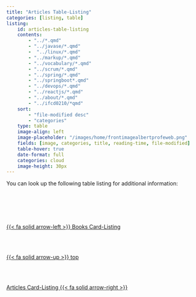 ```yaml
---
title: "Articles Table-Listing"
categories: [listing, table]
listing:
    id: articles-table-listing
    contents:
        - "../*.qmd"
        - "../javase/*.qmd"
        -  "../linux/*.qmd"
        - "../markup/*.qmd"
        - "../vocabulary/*.qmd"
        - "../scrum/*.qmd"
        - "../spring/*.qmd"
        - "../springboot*.qmd"
        - "../devops/*.qmd"
        - "../reactjs/*.qmd"
        - "../about/*.qmd"
        - "../ifcd0210/*qmd"
    sort:
        - "file-modified desc"
        - "categories"
    type: table
    image-align: left
    image-placeholder: "/images/home/frontimagealbertprofeweb.png"
    fields: [image, categories, title, reading-time, file-modified]
    table-hover: true
    date-format: full
    categories: cloud
    image-height: 30px   
---
```


You can look up the following table listing for additional information:

::: {#articles-table-listing}
:::


<!--- navLinks -->
<br><br>
<div class=row>
<br>
<div class='column left previous'>
<br>
[{{< fa solid arrow-left >}} Books Card-Listing](/about/about-listing-books.qmd)
<br>
</div>
<br>
<div class='column center'>
<br>
[{{< fa solid arrow-up >}} top](#top)
<br>
</div>
<br>
<div class='column right next'>
<br>
[Articles Card-Listing  {{< fa solid arrow-right >}}](/about/about-listing-card.qmd)
<br>
</div>
<br>
</div>
